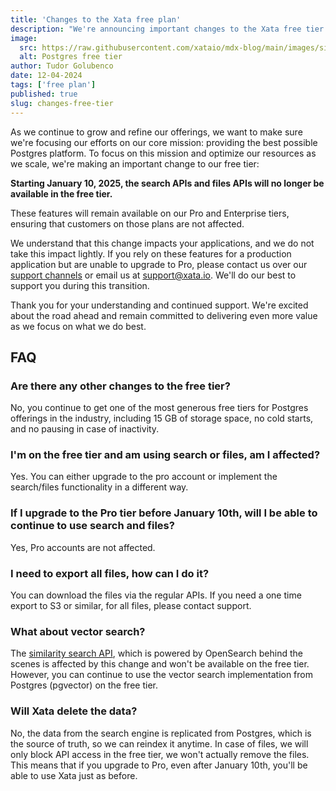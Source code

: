 ```yaml
---
title: 'Changes to the Xata free plan'
description: "We're announcing important changes to the Xata free tier plan."
image:
  src: https://raw.githubusercontent.com/xataio/mdx-blog/main/images/simple-xata-logo-bg.png
  alt: Postgres free tier
author: Tudor Golubenco
date: 12-04-2024
tags: ['free plan']
published: true
slug: changes-free-tier
---
```


As we continue to grow and refine our offerings, we want to make sure we're focusing our efforts on our core mission: providing the best possible Postgres platform. To focus on this mission and optimize our resources as we scale, we're making an important change to our free tier:

**Starting January 10, 2025, the search APIs and files APIs will no longer be available in the free tier.**

These features will remain available on our Pro and Enterprise tiers, ensuring that customers on those plans are not affected.

We understand that this change impacts your applications, and we do not take this impact lightly. If you rely on these features for a production application but are unable to upgrade to Pro, please contact us over our [support channels](https://xata.io/docs/resources/support) or email us at [support@xata.io](mailto:support@xata.io). We'll do our best to support you during this transition.

Thank you for your understanding and continued support. We're excited about the road ahead and remain committed to delivering even more value as we focus on what we do best.

## FAQ

### Are there any other changes to the free tier?

No, you continue to get one of the most generous free tiers for Postgres offerings in the industry, including 15 GB of storage space, no cold starts, and no pausing in case of inactivity.

### I'm on the free tier and am using search or files, am I affected?

Yes. You can either upgrade to the pro account or implement the search/files functionality in a different way.

### If I upgrade to the Pro tier before January 10th, will I be able to continue to use search and files?

Yes, Pro accounts are not affected.

### I need to export all files, how can I do it?

You can download the files via the regular APIs. If you need a one time export to S3 or similar, for all files, please contact support.

### What about vector search?

The [similarity search API](https://xata.io/docs/sdk/vector-search), which is powered by OpenSearch behind the scenes is affected by this change and won't be available on the free tier. However, you can continue to use the vector search implementation from Postgres (pgvector) on the free tier.

### Will Xata delete the data?

No, the data from the search engine is replicated from Postgres, which is the source of truth, so we can reindex it anytime. In case of files, we will only block API access in the free tier, we won't actually remove the files. This means that if you upgrade to Pro, even after January 10th, you'll be able to use Xata just as before.
